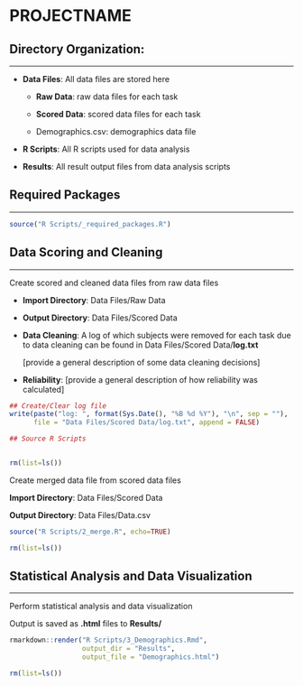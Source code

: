 # PROJECTNAME

## Directory Organization:

------------------------------------------------------------------------

-   **Data Files**: All data files are stored here

    -   **Raw Data**: raw data files for each task

    -   **Scored Data**: scored data files for each task

    -   Demographics.csv: demographics data file

-   **R Scripts**: All R scripts used for data analysis

-   **Results**: All result output files from data analysis scripts

## Required Packages

------------------------------------------------------------------------

```r
source("R Scripts/_required_packages.R")
```

## Data Scoring and Cleaning

------------------------------------------------------------------------

Create scored and cleaned data files from raw data files

-   **Import Directory**: Data Files/Raw Data

-   **Output Directory**: Data Files/Scored Data

-   **Data Cleaning**: A log of which subjects were removed for each task due to data cleaning can be found in Data Files/Scored Data/**log.txt**

    [provide a general description of some data cleaning decisions]

-   **Reliability**: [provide a general description of how reliability was calculated]

```r
## Create/Clear log file
write(paste("log: ", format(Sys.Date(), "%B %d %Y"), "\n", sep = ""),
      file = "Data Files/Scored Data/log.txt", append = FALSE)

## Source R Scripts


rm(list=ls())
```

Create merged data file from scored data files

**Import Directory**: Data Files/Scored Data

**Output Directory**: Data Files/Data.csv

```r
source("R Scripts/2_merge.R", echo=TRUE)

rm(list=ls())
```

## Statistical Analysis and Data Visualization

------------------------------------------------------------------------

Perform statistical analysis and data visualization

Output is saved as **.html** files to **Results/**

```r
rmarkdown::render("R Scripts/3_Demographics.Rmd",
                  output_dir = "Results", 
                  output_file = "Demographics.html")

rm(list=ls())
```
